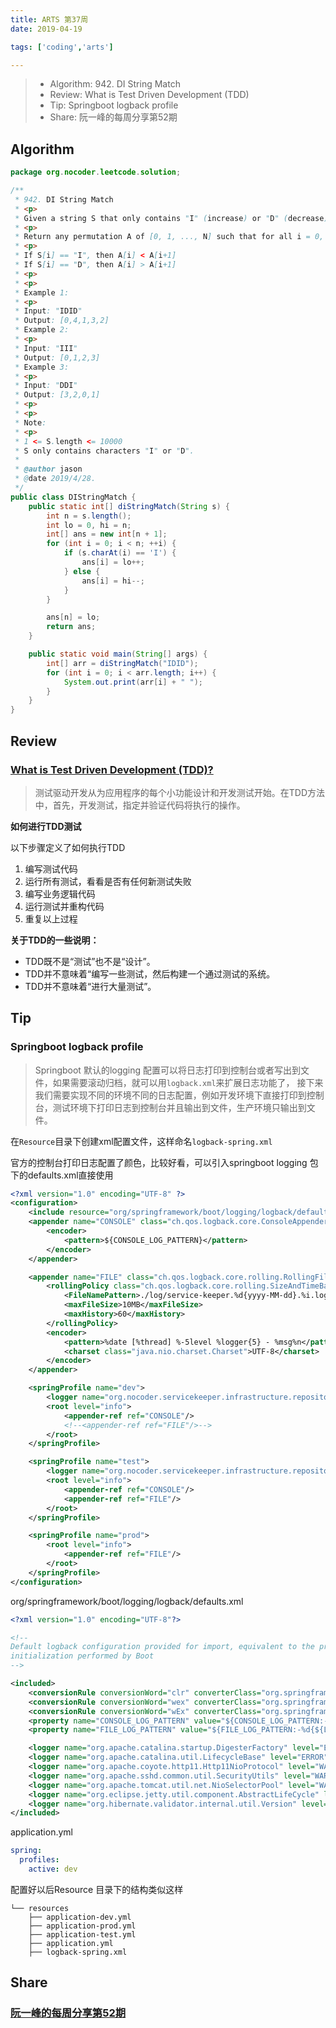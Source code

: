 ```yaml
---
title: ARTS 第37周
date: 2019-04-19

tags: ['coding','arts']

---
```


> - Algorithm: 942. DI String Match
> - Review: What is Test Driven Development (TDD)
> - Tip: Springboot logback profile
> - Share: 阮一峰的每周分享第52期

## Algorithm

```java
package org.nocoder.leetcode.solution;

/**
 * 942. DI String Match
 * <p>
 * Given a string S that only contains "I" (increase) or "D" (decrease), let N = S.length.
 * <p>
 * Return any permutation A of [0, 1, ..., N] such that for all i = 0, ..., N-1:
 * <p>
 * If S[i] == "I", then A[i] < A[i+1]
 * If S[i] == "D", then A[i] > A[i+1]
 * <p>
 * <p>
 * Example 1:
 * <p>
 * Input: "IDID"
 * Output: [0,4,1,3,2]
 * Example 2:
 * <p>
 * Input: "III"
 * Output: [0,1,2,3]
 * Example 3:
 * <p>
 * Input: "DDI"
 * Output: [3,2,0,1]
 * <p>
 * <p>
 * Note:
 * <p>
 * 1 <= S.length <= 10000
 * S only contains characters "I" or "D".
 *
 * @author jason
 * @date 2019/4/28.
 */
public class DIStringMatch {
    public static int[] diStringMatch(String s) {
        int n = s.length();
        int lo = 0, hi = n;
        int[] ans = new int[n + 1];
        for (int i = 0; i < n; ++i) {
            if (s.charAt(i) == 'I') {
                ans[i] = lo++;
            } else {
                ans[i] = hi--;
            }
        }

        ans[n] = lo;
        return ans;
    }

    public static void main(String[] args) {
        int[] arr = diStringMatch("IDID");
        for (int i = 0; i < arr.length; i++) {
            System.out.print(arr[i] + " ");
        }
    }
}

```


## Review

### [What is Test Driven Development (TDD)?](https://www.guru99.com/test-driven-development.html)

> 测试驱动开发从为应用程序的每个小功能设计和开发测试开始。在TDD方法中，首先，开发测试，指定并验证代码将执行的操作。

**如何进行TDD测试**

以下步骤定义了如何执行TDD

1. 编写测试代码
2. 运行所有测试，看看是否有任何新测试失败
3. 编写业务逻辑代码
4. 运行测试并重构代码
5. 重复以上过程

**关于TDD的一些说明：**

- TDD既不是“测试”也不是“设计”。
- TDD并不意味着“编写一些测试，然后构建一个通过测试的系统。
- TDD并不意味着“进行大量测试”。

## Tip

### Springboot logback profile

> Springboot 默认的logging 配置可以将日志打印到控制台或者写出到文件，如果需要滚动归档，就可以用`logback.xml`来扩展日志功能了，
> 接下来我们需要实现不同的环境不同的日志配置，例如开发环境下直接打印到控制台，测试环境下打印日志到控制台并且输出到文件，生产环境只输出到文件。

在`Resource`目录下创建xml配置文件，这样命名`logback-spring.xml`

官方的控制台打印日志配置了颜色，比较好看，可以引入springboot logging 包下的defaults.xml直接使用

```xml
<?xml version="1.0" encoding="UTF-8" ?>
<configuration>
    <include resource="org/springframework/boot/logging/logback/defaults.xml"/>
    <appender name="CONSOLE" class="ch.qos.logback.core.ConsoleAppender">
        <encoder>
            <pattern>${CONSOLE_LOG_PATTERN}</pattern>
        </encoder>
    </appender>

    <appender name="FILE" class="ch.qos.logback.core.rolling.RollingFileAppender">
        <rollingPolicy class="ch.qos.logback.core.rolling.SizeAndTimeBasedRollingPolicy">
            <FileNamePattern>./log/service-keeper.%d{yyyy-MM-dd}.%i.log</FileNamePattern>
            <maxFileSize>10MB</maxFileSize>
            <maxHistory>60</maxHistory>
        </rollingPolicy>
        <encoder>
            <pattern>%date [%thread] %-5level %logger{5} - %msg%n</pattern>
            <charset class="java.nio.charset.Charset">UTF-8</charset>
        </encoder>
    </appender>

    <springProfile name="dev">
        <logger name="org.nocoder.servicekeeper.infrastructure.repository" level="DEBUG"/>
        <root level="info">
            <appender-ref ref="CONSOLE"/>
            <!--<appender-ref ref="FILE"/>-->
        </root>
    </springProfile>

    <springProfile name="test">
        <logger name="org.nocoder.servicekeeper.infrastructure.repository" level="DEBUG"/>
        <root level="info">
            <appender-ref ref="CONSOLE"/>
            <appender-ref ref="FILE"/>
        </root>
    </springProfile>

    <springProfile name="prod">
        <root level="info">
            <appender-ref ref="FILE"/>
        </root>
    </springProfile>
</configuration>
```

org/springframework/boot/logging/logback/defaults.xml

```xml
<?xml version="1.0" encoding="UTF-8"?>

<!--
Default logback configuration provided for import, equivalent to the programmatic
initialization performed by Boot
-->

<included>
    <conversionRule conversionWord="clr" converterClass="org.springframework.boot.logging.logback.ColorConverter" />
    <conversionRule conversionWord="wex" converterClass="org.springframework.boot.logging.logback.WhitespaceThrowableProxyConverter" />
    <conversionRule conversionWord="wEx" converterClass="org.springframework.boot.logging.logback.ExtendedWhitespaceThrowableProxyConverter" />
    <property name="CONSOLE_LOG_PATTERN" value="${CONSOLE_LOG_PATTERN:-%clr(%d{${LOG_DATEFORMAT_PATTERN:-yyyy-MM-dd HH:mm:ss.SSS}}){faint} %clr(${LOG_LEVEL_PATTERN:-%5p}) %clr(${PID:- }){magenta} %clr(---){faint} %clr([%15.15t]){faint} %clr(%-40.40logger{39}){cyan} %clr(:){faint} %m%n${LOG_EXCEPTION_CONVERSION_WORD:-%wEx}}"/>
    <property name="FILE_LOG_PATTERN" value="${FILE_LOG_PATTERN:-%d{${LOG_DATEFORMAT_PATTERN:-yyyy-MM-dd HH:mm:ss.SSS}} ${LOG_LEVEL_PATTERN:-%5p} ${PID:- } --- [%t] %-40.40logger{39} : %m%n${LOG_EXCEPTION_CONVERSION_WORD:-%wEx}}"/>

    <logger name="org.apache.catalina.startup.DigesterFactory" level="ERROR"/>
    <logger name="org.apache.catalina.util.LifecycleBase" level="ERROR"/>
    <logger name="org.apache.coyote.http11.Http11NioProtocol" level="WARN"/>
    <logger name="org.apache.sshd.common.util.SecurityUtils" level="WARN"/>
    <logger name="org.apache.tomcat.util.net.NioSelectorPool" level="WARN"/>
    <logger name="org.eclipse.jetty.util.component.AbstractLifeCycle" level="ERROR"/>
    <logger name="org.hibernate.validator.internal.util.Version" level="WARN"/>
</included>
```

application.yml

```yml
spring:
  profiles:
    active: dev
```

配置好以后Resource 目录下的结构类似这样

```
└── resources
    ├── application-dev.yml
    ├── application-prod.yml
    ├── application-test.yml
    ├── application.yml
    ├── logback-spring.xml
```

## Share

### [阮一峰的每周分享第52期](http://www.ruanyifeng.com/blog/2019/04/weekly-issue-52.html)


